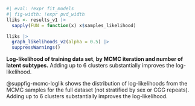 ::: {#suppfig-mcmc-loglik custom-style="Caption"}

```r
#| eval: !expr fit_models
#| fig-width: !expr pvd_width
lliks <- results_v1 |>
  sapply(FUN = function(x) x$samples_likelihood)

lliks |>
  graph_likelihoods_v2(alpha = 0.5) |>
  suppressWarnings()

```

**Log-likelihood of training data set**,
**by MCMC iteration and number of latent subtypes.**
Adding up to 6 clusters substantially improves the log-likelihood.

:::

@suppfig-mcmc-loglik shows the distribution of log-likelihoods
from the MCMC samples for the full dataset
(not stratified by sex or CGG repeats).
Adding up to 6 clusters substantially improves the log-likelihood.

